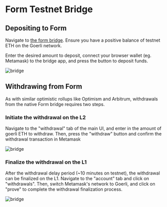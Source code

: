 # Form Testnet Bridge

## Depositing to Form
Navigate to [the form bridge](https://form.calderabridge.xyz/). Ensure you have a positive balance of testnet ETH on the Goerli network.

Enter the desired amount to deposit, connect your browser wallet (eg. Metamask) to the bridge app, and press the button to deposit funds.

![bridge](../images/form-bridge-1.png)

## Withdrawing from Form

As with similar optimistic rollups like Optimism and Arbitrum, withdrawals from the native Form bridge requires two steps.

### Initiate the withdrawal on the L2

Navigate to the "withdrawal" tab of the main UI, and enter in the amount of goerli ETH to withdraw. Then, press the "withdraw" button and confirm the withdrawal transaction in Metamask

![bridge](../images/form-bridge-2.png)

### Finalize the withdrawal on the L1

After the withdrawal delay period (~10 minutes on testnet), the withdrawal can be finalized on the L1. Navigate to the "account" tab and click on "withdrawals". Then, switch Metamask's network to Goerli, and click on "prove" to complete the withdrawal finalization process.

![bridge](../images/form-bridge-3.png)

